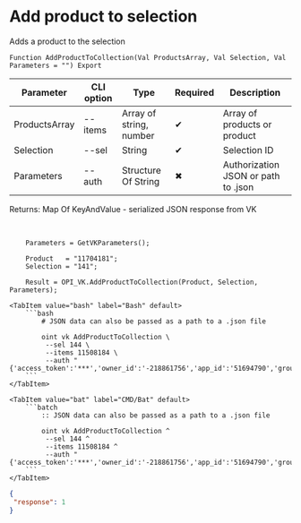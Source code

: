 ﻿---
sidebar_position: 5
description: Add product to selection and other functions to work with VK in the Open Integration Package, a free open-source integration library for 1C:Enterprise 8, OneScript and CLI
keywords: [1C, 1С, 1С:Enterprise, 1С:Enterprise 8.3, API, Integration, Services, Exchange, OneScript, CLI, VK]
---


# Add product to selection
 Adds a product to the selection



`Function AddProductToCollection(Val ProductsArray, Val Selection, Val Parameters = "") Export`

  | Parameter | CLI option | Type | Required | Description |
  |-|-|-|-|-|
  | ProductsArray | --items | Array of string, number | &#x2714; | Array of products or product |
  | Selection | --sel | String | &#x2714; | Selection ID |
  | Parameters | --auth | Structure Of String | &#x2716; | Authorization JSON or path to .json |

  
  Returns:  Map Of KeyAndValue - serialized JSON response from VK

<br/>




```bsl title="1C:Enterprise/OneScript code example"
    Parameters = GetVKParameters();

    Product   = "11704181";
    Selection = "141";

    Result = OPI_VK.AddProductToCollection(Product, Selection, Parameters);
```
 

 <Tabs>
  
    <TabItem value="bash" label="Bash" default>
        ```bash
            # JSON data can also be passed as a path to a .json file
            
            oint vk AddProductToCollection \
             --sel 144 \
             --items 11508184 \
             --auth "{'access_token':'***','owner_id':'-218861756','app_id':'51694790','group_id':'218861756'}"
        ```
    </TabItem>
  
    <TabItem value="bat" label="CMD/Bat" default>
        ```batch
            :: JSON data can also be passed as a path to a .json file
            
            oint vk AddProductToCollection ^
             --sel 144 ^
             --items 11508184 ^
             --auth "{'access_token':'***','owner_id':'-218861756','app_id':'51694790','group_id':'218861756'}"
        ```
    </TabItem>
</Tabs>


```json title="Result"
{
 "response": 1
}
```
